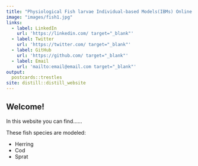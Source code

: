 ```yaml
---
title: "Physiological Fish larvae Individual-based Models(IBMs) Online Library"
image: "images/fish1.jpg"
links:
  - label: LinkedIn
    url: 'https://linkedin.com/ target="_blank"'
  - label: Twitter
    url: 'https://twitter.com/ target="_blank"'
  - label: GitHub
    url: 'https://github.com/ target="_blank"'
  - label: Email
    url: 'mailto:email@email.com target="_blank"'
output:
  postcards::trestles
site: distill::distill_website
---
```

 
## Welcome!

In this website you can find......

These fish species are modeled:

- Herring
- Cod
- Sprat